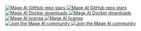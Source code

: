 
<div
  style={{
    display: "flex"
  }}
>
  <div style={{ marginRight: 8 }}>
    <a
      href={urls.oss}
      target="_blank"
    >
      <img
        alt="Mage AI GitHub repo stars" src="https://img.shields.io/github/stars/mage-ai/mage-ai?style=for-the-badge&logo=github&labelColor=0500ff&logoColor=FFFFFF&label=stars&color=0500ff"
        className="hidden dark:block"
        noZoom
      />
      <img
        alt="Mage AI GitHub repo stars" src="https://img.shields.io/github/stars/mage-ai/mage-ai?style=for-the-badge&logo=github&labelColor=000000&logoColor=FFFFFF&label=stars&color=0500ff"
        className="block dark:hidden"
        noZoom
      />
    </a>
  </div>
  <div style={{ marginRight: 8 }}>
    <a
      href="https://hub.docker.com/r/mageai/mageai"
      target="_blank"
    >
      <img
        alt="Mage AI Docker downloads" src="https://img.shields.io/docker/pulls/mageai/mageai?style=for-the-badge&logo=docker&labelColor=956fff&logoColor=FFFFFF&label=pulls&color=956fff"
        className="hidden dark:block"
        noZoom
      />
      <img
        alt="Mage AI Docker downloads" src="https://img.shields.io/docker/pulls/mageai/mageai?style=for-the-badge&logo=docker&labelColor=000000&logoColor=FFFFFF&label=pulls&color=956fff"
        className="block dark:hidden"
        noZoom
      />
    </a>
  </div>
  <div style={{ marginRight: 8 }}>
    <a
      href="https://github.com/mage-ai/mage-ai/blob/master/LICENSE"
      target="_blank"
    >
      <img
        alt="Mage AI license" src="https://img.shields.io/github/license/mage-ai/mage-ai?style=for-the-badge&logo=codeigniter&labelColor=FFCC19&logoColor=000000&label=license&color=FFCC19"
        className="hidden dark:block"
        noZoom
      />
      <img
        alt="Mage AI license" src="https://img.shields.io/github/license/mage-ai/mage-ai?style=for-the-badge&logo=codeigniter&labelColor=000000&logoColor=FFFFFF&label=license&color=FFCC19"
        className="block dark:hidden"
        noZoom
      />
    </a>
  </div>
  <div style={{ marginRight: 0 }}>
    <a
      href={urls.chat}
      target="_blank"
    >
      <img
        alt="Join the Mage AI community" src="https://img.shields.io/badge/Join%20the%20community-black.svg?style=for-the-badge&logo=lightning&labelColor=DD55FF&logoColor=FFFFFF&label=&color=DD55FF&logoWidth=20"
        className="hidden dark:block"
        noZoom
      />
      <img
        alt="Join the Mage AI community" src="https://img.shields.io/badge/Join%20the%20community-black.svg?style=for-the-badge&logo=lightning&labelColor=000000&logoColor=FFFFFF&label=&color=DD55FF&logoWidth=20"
        className="block dark:hidden"
        noZoom
      />
    </a>
  </div>
</div>

